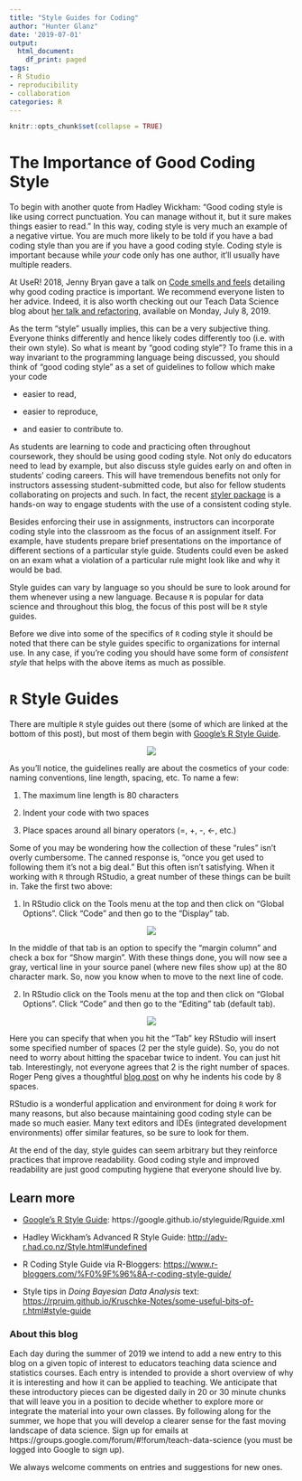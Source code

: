 ```yaml
---
title: "Style Guides for Coding"
author: "Hunter Glanz"
date: '2019-07-01'
output:
  html_document:
    df_print: paged
tags:
- R Studio
- reproducibility
- collaboration
categories: R
---
```


```r
knitr::opts_chunk$set(collapse = TRUE)
```

# The Importance of Good Coding Style

To begin with another quote from Hadley Wickham: "Good coding style is like using correct punctuation. You can manage without it, but it sure makes things easier to read." In this way, coding style is very much an example of a negative virtue. You are much more likely to be told if you have a bad coding style than you are if you have a good coding style. Coding style is important because while *your* code only has one author, it'll usually have multiple readers.

At UseR! 2018, Jenny Bryan gave a talk on [Code smells and feels](https://www.youtube.com/watch?v=7oyiPBjLAWY&feature=youtu.be) detailing why good coding practice is important.  We recommend everyone listen to her advice.  Indeed, it is also worth checking out our Teach Data Science blog about [her talk and refactoring](https://teachdatascience.com/refactoring/), available on Monday, July 8, 2019.

As the term "style" usually implies, this can be a very subjective thing. Everyone thinks differently and hence likely codes differently too (i.e. with their own style). So what is meant by "good coding style"? To frame this in a way invariant to the programming language being discussed, you should think of "good coding style" as a set of guidelines to follow which make your code

* easier to read,

* easier to reproduce,

* and easier to contribute to.

As students are learning to code and practicing often throughout coursework, they should be using good coding style. Not only do educators need to lead by example, but also discuss style guides early on and often in students' coding careers. This will have tremendous benefits not only for instructors assessing student-submitted code, but also for fellow students collaborating on projects and such. In fact, the recent [styler package](https://www.tidyverse.org/articles/2017/12/styler-1.0.0/) is a hands-on way to engage students with the use of a consistent coding style.

Besides enforcing their use in assignments, instructors can incorporate coding style into the classroom as the focus of an assignment itself. For example, have students prepare brief presentations on the importance of different sections of a particular style guide. Students could even be asked on an exam what a violation of a particular rule might look like and why it would be bad.

Style guides can vary by language so you should be sure to look around for them whenever using a new language. Because `R` is popular for data science and throughout this blog, the focus of this post will be `R` style guides.

Before we dive into some of the specifics of `R` coding style it should be noted that there can be style guides specific to organizations for internal use. In any case, if you're coding you should have some form of *consistent style* that helps with the above items as much as possible.

# `R` Style Guides

There are multiple `R` style guides out there (some of which are linked at the bottom of this post), but most of them begin with [Google's R Style Guide](https://google.github.io/styleguide/Rguide.xml).

<center>

![](/post/styleguide/googlerstyle.png)

</center>

As you'll notice, the guidelines really are about the cosmetics of your code: naming conventions, line length, spacing, etc. To name a few:

1. The maximum line length is 80 characters

2. Indent your code with two spaces

3. Place spaces around all binary operators (=, +, -, <-, etc.)

Some of you may be wondering how the collection of these "rules" isn't overly cumbersome. The canned response is, "once you get used to following them it's not a big deal." But this often isn't satisfying. When it working with `R` through RStudio, a great number of these things can be built in. Take the first two above:

1. In RStudio click on the Tools menu at the top and then click on "Global Options". Click "Code" and then go to the "Display" tab. 

<center>

![](/post/styleguide/maxlinelength.png)

</center>

In the middle of that tab is an option to specify the "margin column" and check a box for "Show margin". With these things done, you will now see a gray, vertical line in your source panel (where new files show up) at the 80 character mark. So, now you know when to move to the next line of code.

2. In RStudio click on the Tools menu at the top and then click on "Global Options". Click "Code" and then go to the "Editing" tab (default tab).

<center>

![](/post/styleguide/twospacetab.png)

</center>

Here you can specify that when you hit the "Tab" key RStudio will insert some specified number of spaces (2 per the style guide). So, you do not need to worry about hitting the spacebar twice to indent. You can just hit tab.  Interestingly, not everyone agrees that 2 is the right number of spaces.   Roger Peng gives a thoughtful [blog post](https://simplystatistics.org/2018/07/27/why-i-indent-my-code-8-spaces/) on why he indents his code by 8 spaces.

RStudio is a wonderful application and environment for doing `R` work for many reasons, but also because maintaining good coding style can be made so much easier. Many text editors and IDEs (integrated development environments) offer similar features, so be sure to look for them.

At the end of the day, style guides can seem arbitrary but they reinforce practices that improve readability. Good coding style and improved readability are just good computing hygiene that everyone should live by.

## Learn more

* [Google's R Style Guide](https://google.github.io/styleguide/Rguide.xml): https://google.github.io/styleguide/Rguide.xml

* Hadley Wickham's Advanced R Style Guide: [http://adv-r.had.co.nz/Style.html#undefined](http://adv-r.had.co.nz/Style.html#undefined)

* R Coding Style Guide via R-Bloggers: [https://www.r-bloggers.com/%F0%9F%96%8A-r-coding-style-guide/](https://www.r-bloggers.com/%F0%9F%96%8A-r-coding-style-guide/)

* Style tips in *Doing Bayesian Data Analysis* text: [https://rpruim.github.io/Kruschke-Notes/some-useful-bits-of-r.html#style-guide](https://rpruim.github.io/Kruschke-Notes/some-useful-bits-of-r.html#style-guide)

### About this blog 

Each day during the summer of 2019 we intend to add a new entry to this blog on a given topic of interest to educators teaching data science and statistics courses. Each entry is intended to provide a short overview of why it is interesting and how it can be applied to teaching. We anticipate that these introductory pieces can be digested daily in 20 or 30 minute chunks that will leave you in a position to decide whether to explore more or integrate the material into your own classes. By following along for the summer, we hope that you will develop a clearer sense for the fast moving landscape of data science. Sign up for emails at https://groups.google.com/forum/#!forum/teach-data-science (you must be logged into Google to sign up).

We always welcome comments on entries and suggestions for new ones.


